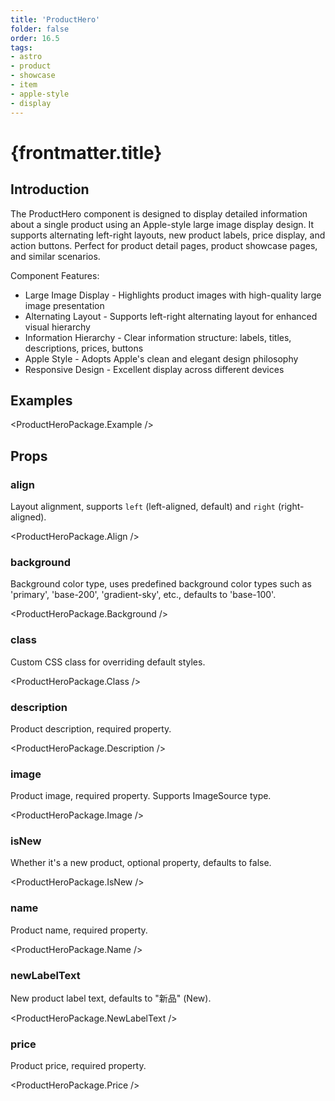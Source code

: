 ```yaml
---
title: 'ProductHero'
folder: false
order: 16.5
tags:
- astro
- product
- showcase
- item
- apple-style
- display
---
```



# {frontmatter.title}

## Introduction

The ProductHero component is designed to display detailed information about a single product using an Apple-style large image display design. It supports alternating left-right layouts, new product labels, price display, and action buttons. Perfect for product detail pages, product showcase pages, and similar scenarios.

Component Features:

- Large Image Display - Highlights product images with high-quality large image presentation
- Alternating Layout - Supports left-right alternating layout for enhanced visual hierarchy
- Information Hierarchy - Clear information structure: labels, titles, descriptions, prices, buttons
- Apple Style - Adopts Apple's clean and elegant design philosophy
- Responsive Design - Excellent display across different devices

## Examples

<ProductHeroPackage.Example />

## Props

### align

Layout alignment, supports `left` (left-aligned, default) and `right` (right-aligned).

<ProductHeroPackage.Align />

### background

Background color type, uses predefined background color types such as 'primary', 'base-200', 'gradient-sky', etc., defaults to 'base-100'.

<ProductHeroPackage.Background />

### class

Custom CSS class for overriding default styles.

<ProductHeroPackage.Class />

### description

Product description, required property.

<ProductHeroPackage.Description />

### image

Product image, required property. Supports ImageSource type.

<ProductHeroPackage.Image />

### isNew

Whether it's a new product, optional property, defaults to false.

<ProductHeroPackage.IsNew />

### name

Product name, required property.

<ProductHeroPackage.Name />

### newLabelText

New product label text, defaults to "新品" (New).

<ProductHeroPackage.NewLabelText />

### price

Product price, required property.

<ProductHeroPackage.Price />


